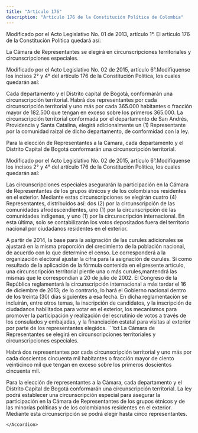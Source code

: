 ```yaml
---
title: "Artículo 176"
description: "Artículo 176 de la Constitución Política de Colombia"
---
```


<Warning>Modificado por el Acto Legislativo No. 01 de 2013, artículo 1°. El artículo 176 de la Constitución Política quedará así: </Warning>

La Cámara de Representantes se elegirá en circunscripciones territoriales y circunscripciones especiales.

<Warning>Modificado por el Acto Legislativo No. 02 de 2015, artículo 6°.Modifíquense los incisos 2° y 4° del artículo 176 de la Constitución Política, los cuales quedarán así: </Warning>

Cada departamento y el Distrito capital de Bogotá, conformarán una circunscripción territorial. Habrá dos representantes por cada circunscripción territorial y uno más por cada 365.000 habitantes o fracción mayor de 182.500 que tengan en exceso sobre los primeros 365.000. La circunscripción territorial conformada por el departamento de San Andrés, Providencia y Santa Catalina, elegirá adicionalmente un (1) Representante por la comunidad raizal de dicho departamento, de conformidad con la ley. 

Para la elección de Representantes a la Cámara, cada departamento y el Distrito Capital de Bogotá conformarán una circunscripción territorial.

<Warning>Modificado por el Acto Legislativo No. 02 de 2015, artículo 6°.Modifíquense los incisos 2° y 4° del artículo 176 de la Constitución Política, los cuales quedarán así: </Warning>

Las circunscripciones especiales asegurarán la participación en la Cámara de Representantes de los grupos étnicos y de los colombianos residentes en el exterior. Mediante estas circunscripciones se elegirán cuatro (4) Representantes, distribuidos así: dos (2) por la circunscripción de las comunidades afrodescendientes, uno (1) por la circunscripción de las comunidades indígenas, y uno (1) por la circunscripción internacional. En esta última, solo se contabilizarán los votos depositados fuera del territorio nacional por ciudadanos residentes en el exterior.

<AccordionGroup>
    <Accordion
        title="Parágrafo 1°"
        defaultOpen
    >
        A partir de 2014, la base para la asignación de las curules adicionales se ajustará en la misma proporción del crecimiento de la población nacional, de acuerdo con lo que determine el censo. Le corresponderá a la organización electoral ajustar la cifra para la asignación de curules.
    </Accordion>
    <Accordion
        title="Parágrafo 2°"
        defaultOpen
    >
    Si como resultado de la aplicación de la fórmula contenida en el presente artículo, una circunscripción territorial pierde una o más curules,mantendrá las mismas que le correspondían a 20 de julio de 2002.
    </Accordion>
    <Accordion
        title="Parágrafo transitorio"
        defaultOpen
    >
     El Congreso de la República reglamentará la circunscripción internacional a más tardar el 16 de diciembre de 2013; de lo contrario, lo hará el Gobierno nacional dentro de los treinta (30) días siguientes a esa fecha. En dicha reglamentación se incluirán, entre otros temas, la inscripción de candidatos, y la inscripción de ciudadanos habilitados para votar en el exterior, los mecanismos para promover la participación y realización del escrutinio de votos a través de los consulados y embajadas, y la financiación estatal para visitas al exterior por parte de los representantes elegidos.
    </Accordion>
</AccordionGroup>

<Accordion title="Artículo original antes de la modificación:">
```txt
La Cámara de Representantes se elegirá en circunscripciones territoriales y 
circunscripciones especiales.

Habrá dos representantes por cada circunscripción territorial y uno más por
cada doscientos cincuenta mil habitantes o fracción mayor de ciento veinticinco
mil que tengan en exceso sobre los primeros doscientos cincuenta mil.

Para la elección de representantes a la Cámara, cada departamento y el Distrito
Capital de Bogotá conformarán una circunscripción territorial. La ley podrá
establecer una circunscripción especial para asegurar la participación en la
Cámara de Representantes de los grupos étnicos y de las minorías políticas y de
los colombianos residentes en el exterior. Mediante esta circunscripción se
podrá elegir hasta cinco representantes.
```
</Accordion>
